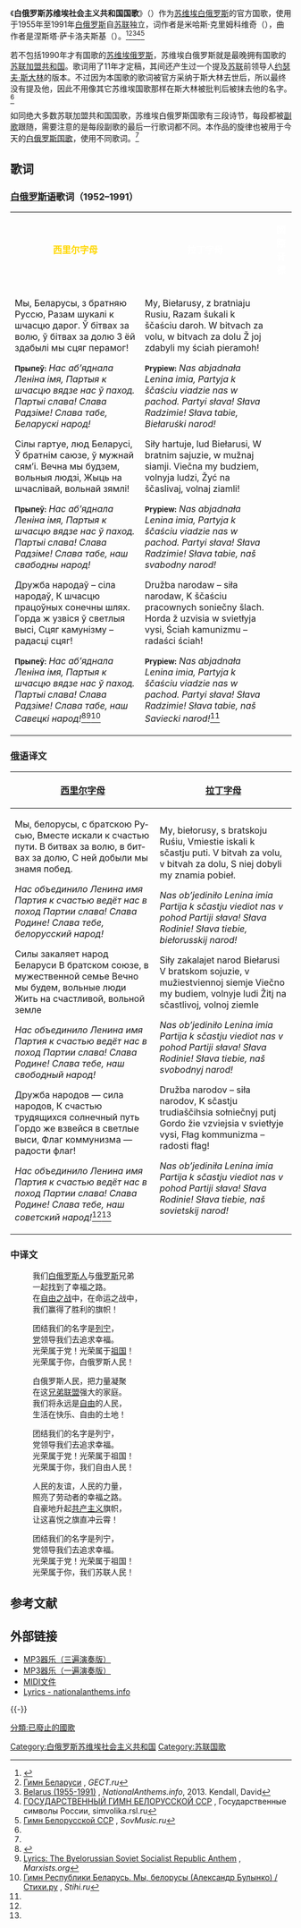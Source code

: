 {{Infobox Anthem
|title         = {{lang|be|Дзяржаўны гімн Беларускай Савецкай Сацыялiстычнай Рэспублiкi}}
|transcription = 
|chinese_title = 白俄罗斯苏维埃社会主义共和国国歌
|prefix        = 国歌
|image          = Flag of the Byelorussian Soviet Socialist Republic.svg
|image_size     = 130
|caption        = 白俄罗斯苏维埃社会主义共和国国旗
|country       = {{flag|Byelorussian SSR}}
|author        = 米哈斯·克里姆科维奇
|composer      = 涅斯塔·萨卡洛夫斯基
|music_date    = 
|adopted       = 1955
|until         = 1991
}}
{{Anthem History
| Nation = 白俄罗斯
| Flag = Flag of Belarus.svg
| Year1 = 1918 - 1920
| Name1 = [[士兵进行曲|士兵进行曲]]
| Year2 = 1955 - 1991
| Name2 = 白俄罗斯苏维埃社会主义共和国国歌
| Year3 = 1991 - 
| Name3 = [[我们白俄罗斯人|我们白俄罗斯人]]
}}
《'''白俄罗斯苏维埃社会主义共和国国歌'''》（{{lang-be|Дзяржаўны гімн Беларускай Савецкай Сацыялiстычнай Рэспублiкi}}）作为[[白俄罗斯苏维埃社会主义共和国|苏维埃白俄罗斯]]的官方国歌，使用于1955年至1991年[[白俄罗斯|白俄罗斯]]自[[苏联|苏联]]独立，词作者是米哈斯·克里姆科维奇（{{lang|be|Міхась Клімковіч}}），曲作者是涅斯塔·萨卡洛夫斯基（{{lang|be|Нестар Сакалоўскі}}）。<ref name="bessr">{{Cite web |url=https://back-in-ussr.info/belorusskaya-ssr/ |title=Белорусская ССР |access-date=2020-07-08 |archive-url=https://web.archive.org/web/20190512135949/https://back-in-ussr.info/belorusskaya-ssr/ |archive-date=2019-05-12 |dead-url=yes }}</ref><ref name="gect">[https://gect.ru/country/europe/belorus/anthem_of_belorus.html Гимн Беларуси] {{Wayback|url=https://gect.ru/country/europe/belorus/anthem_of_belorus.html |date=20190512135951 }}, ''GECT.ru''</ref><ref name="info">[http://www.nationalanthems.info/by-ssr.htm Belarus (1955-1991)] {{Wayback|url=http://www.nationalanthems.info/by-ssr.htm |date=20210118072313 }}, ''NationalAnthems.info'', 2013. Kendall, David</ref><ref name="simvolika">[http://simvolika.rsl.ru/index.php?doc=808 ГОСУДАРСТВЕННЫЙ ГИМН БЕЛОРУССКОЙ ССР] {{Wayback|url=http://simvolika.rsl.ru/index.php?doc=808 |date=20200710182200 }}, Государственные символы России, simvolika.rsl.ru</ref><ref name="sovmusic">[http://www.sovmusic.ru/text.php?fname=ussr_be Гимн Белорусской ССР] {{Wayback|url=http://www.sovmusic.ru/text.php?fname=ussr_be |date=20200711023648 }}, ''SovMusic.ru''</ref>

若不包括1990年才有国歌的[[俄罗斯苏维埃联邦社会主义共和国|苏维埃俄罗斯]]，苏维埃白俄罗斯就是最晚拥有国歌的[[苏联加盟共和国|苏联加盟共和国]]。歌词用了11年才定稿，其间还产生过一个提及[[苏联|苏联]]前领导人[[斯大林|约瑟夫·斯大林]]的版本。不过因为本国歌的歌词被官方采纳于斯大林去世后，所以最终没有提及他，因此不用像其它苏维埃国歌那样在斯大林被批判后被抹去他的名字。<ref name="info"/>

如同绝大多数苏联加盟共和国国歌，苏维埃白俄罗斯国歌有三段诗节，每段都被[[副歌|副歌]]跟随，需要注意的是每段副歌的最后一行歌词都不同。本作品的旋律也被用于今天的[[白俄罗斯国歌|白俄罗斯国歌]]，使用不同歌词。<ref name="info"/>

==歌词==
{{listen
 | filename     = BySSR anthem vocal.ogg
 | title        = 合唱版
 | description  = 录制于1970年代
 | format       = [[Ogg|Ogg]]
 | filename2    = Belorussian SSR Anthem 1952.ogg
 | title2       = 合唱，1955年以前的版本
 | description2 = 1952于明斯克国家科学院剧院
 | format2      = [[Ogg|Ogg]]
 | filename3    = My Belarusy.ogg
 | title3       = 演奏版
 | description3 = 美国海军乐队演奏录音
 | format3      = [[Ogg|Ogg]]
}}

===[[白俄罗斯语|白俄罗斯语]]歌词（1952–1991）===
{|class="wikitable" rules="cols" style="text-align:center;"
|bgcolor="#DD0000"|<div style="display:inline;color:gold;text-align:center">'''西里尔字母'''</div>
|bgcolor="#DD0000"|<div style="display:inline;color:white;text-align:center">'''拉丁字母'''</div>
|bgcolor="#00AE50"|<div style="display:inline;color:white;text-align:center">'''國際音標'''</div>
|-
|<poem lang="be" dir="ltr">Мы, Беларусы, з братняю Руссю,
Разам шукалі к шчасцю дарог.
Ў бітвах за волю, ў бітвах за долю
З ёй здабылі мы сцяг перамог!

<small>'''Прыпеў:'''</small>
''Нас аб’яднала Леніна імя,''
''Партыя к шчасцю вядзе нас ў паход.''
''Партыі слава! Слава Радзіме!''
''Слава табе, Беларускі народ!''

Сілы гартуе, люд Беларусі,
Ў братнім саюзе, ў мужнай сям’і.
Вечна мы будзем, вольныя людзі,
Жыць на шчаслівай, вольнай зямлі!

<small>'''Прыпеў:'''</small>
''Нас аб’яднала Леніна імя,''
''Партыя к шчасцю вядзе нас ў паход.''
''Партыі слава! Слава Радзіме!''
''Слава табе, наш свабодны народ!''

Дружба народаў – сіла народаў,
К шчасцю працоўных сонечны шлях.
Горда ж узвіся ў светлыя высі,
Сцяг камунізму – радасці сцяг!

<small>'''Прыпеў:'''</small>
''Нас аб’яднала Леніна імя,''
''Партыя к шчасцю вядзе нас ў паход.''
''Партыі слава! Слава Радзіме!''
''Слава табе, наш Савецкі народ!''<ref name="elibrary">{{Cite web |url=http://www.elibrary.lt/resursai/Uzsienio%20leidiniai/Countries/Russia/Himnai_USSR/Belarusian%20lyrics.pdf |title=存档副本 |access-date=2020-07-08 |archive-date=2020-07-08 |archive-url=https://web.archive.org/web/20200708224735/http://www.elibrary.lt/resursai/Uzsienio%20leidiniai/Countries/Russia/Himnai_USSR/Belarusian%20lyrics.pdf |dead-url=no }}</ref><ref name="marxists">[https://www.marxists.org/history/ussr/sounds/lyrics/anthems/byelorussia.htm Lyrics: The Byelorussian Soviet Socialist Republic Anthem] {{Wayback|url=https://www.marxists.org/history/ussr/sounds/lyrics/anthems/byelorussia.htm |date=20210419210925 }}, ''Marxists.org''</ref><ref>[https://www.stihi.ru/2009/07/26/5549 Гимн Республики Беларусь. Мы, белорусы (Александр Булынко) / Стихи.ру] {{Wayback|url=https://www.stihi.ru/2009/07/26/5549 |date=20190512135946 }}, ''Stihi.ru''</ref></poem>
|<poem lang="be-latn" dir="ltr">My, Biełarusy, z bratniaju Rusiu,
Razam šukali k ščaściu daroh.
W bitvach za volu, w bitvach za dolu
Ž joj zdabyli my ściah pieramoh!

<small>'''Prypiew:'''</small>
''Nas abjadnała Lenina imia,''
''Partyja k ščaściu viadzie nas w pachod.''
''Partyi słava! Słava Radzimie!''
''Słava tabie, Biełaruśki narod!''

Siły hartuje, lud Biełarusi,
W bratnim sajuzie, w mužnaj siamji.
Viečna my budziem, volnyja ludzi,
Žyć na ščaslivaj, volnaj ziamli!

<small>'''Prypiew:'''</small>
''Nas abjadnała Lenina imia,''
''Partyja k ščaściu viadzie nas w pachod.''
''Partyi słava! Słava Radzimie!''
''Słava tabie, naš svabodny narod!''

Družba narodaw – siła narodaw,
K ščaściu pracownych soniečny šlach.
Horda ž uzvisia w svietłyja vysi,
Ściah kamunizmu – radaści ściah!

<small>'''Prypiew:'''</small>
''Nas abjadnała Lenina imia,''
''Partyja k ščaściu viadzie nas w pachod.''
''Partyi słava! Słava Radzimie!''
''Słava tabie, naš Saviecki narod!''<ref name="marxists" /></poem>
|<poem>{{lang|be-ipa|[mɨ ǀ bʲe̞ɫ̪ärus̪ɨ ǀ z̪‿brät̪n̪ʲäju rus̪ʲːu ǀ]
[räz̪äm ʂukäl̪ʲi k‿ʂʈ͡ʂäs̪ʲt̻͡s̪ʲu d̪äro̞x ‖]
[β̞‿bʲit̪väɣ z̪ä vo̞l̪ʲu ǀ β̞‿bʲit̪väɣ z̪ä d̪o̞l̪ʲu]
[z̪ʲ‿jo̞j z̪d̪äbɨl̪ʲi mɨ s̪ʲt̻͡s̪ʲäx pʲe̞rämo̞x ‖]

<small>'''[prɨpʲe̞w]'''</small>
[n̪äs̪ äbjäd̪n̪äɫ̪ä l̪ʲe̞n̪ʲin̪ä jimʲä ǀ]
[pärt̪ɨjä k‿ʂʈ͡ʂäs̪ʲt̻͡s̪ʲu vʲäd̻͡z̪ʲe̞ n̪äs̪ β̞‿päxo̞t̪ ‖]
[pärt̪ɨ͡i s̪ɫ̪ävä ‖ s̪ɫ̪ävä räd̻͡z̪ʲimʲe̞ ‖]
[s̪ɫ̪ävä t̪äbʲe̞ ǀ bʲe̞ɫ̪ärus̪ʲkʲi n̪äro̞t̪ ‖]

[s̪ʲiɫ̪ɨ ɣärt̪uje̞ ǀ l̪ʲud̪ bʲe̞ɫ̪ärus̪ʲi ǀ]
[β̞‿brät̪n̪ʲim s̪äjuz̪ʲe̞ ǀ β̞‿muʐnäj s̪ʲämji ‖]
[vʲe̞ʈ͡ʂn̪ä mɨ bud̻͡z̪ʲe̞m ǀ vo̞l̪ʲn̪ɨjä l̪ʲud̻͡z̪ʲi ǀ]
[ʐɨt̻͡s̪ʲ n̪ä ʂʈ͡ʂäs̪l̪ʲiväj ǀ vo̞l̪ʲn̪äj z̪ʲäml̪ʲi ‖]

<small>'''[prɨpʲe̞w]'''</small>
[n̪äs̪ äbjäd̪n̪äɫ̪ä l̪ʲe̞n̪ʲin̪ä jimʲä ǀ]
[pärt̪ɨjä k‿ʂʈ͡ʂäs̪ʲt̻͡s̪ʲu vʲäd̻͡z̪ʲe̞ n̪äs̪ β̞‿päxo̞t̪ ‖]
[pärt̪ɨ͡i s̪ɫ̪ävä ‖ s̪ɫ̪ävä räd̻͡z̪ʲimʲe̞ ‖]
[s̪ɫ̪ävä t̪äbʲe̞ ǀ n̪äʂ s̪väbo̞d̪n̪ɨ n̪äro̞t̪ ‖]

[d̪ruʐbä n̪äro̞d̪äw ǀ s̪ʲiɫ̪ä n̪äro̞d̪äw ǀ]
[k‿ʂʈ͡ʂäs̪ʲt̻͡s̪ʲu prät̻͡s̪o̞wn̪ɨx s̪o̞n̪ʲe̞ʈ͡ʂn̪ɨ ʂl̪ʲäx ‖]
[ɣo̞rd̪ä ʐ‿uz̪vʲis̪ʲäw s̪vʲe̞t̪ɫ̪ɨjä vɨs̪ʲi ǀ]
[s̪ʲt̻͡s̪ʲäx kämun̪ʲiz̪mu ǀ räd̪äs̪ʲt̻͡s̪ʲi s̪ʲt̻͡s̪ʲäx ‖]

<small>'''[prɨpʲe̞w]'''</small>
[n̪äs̪ äbjäd̪n̪äɫ̪ä l̪ʲe̞n̪ʲin̪ä jimʲä ǀ]
[pärt̪ɨjä k‿ʂʈ͡ʂäs̪ʲt̻͡s̪ʲu vʲäd̻͡z̪ʲe̞ n̪äs̪ β̞‿päxo̞t̪ ‖]
[pärt̪ɨ͡i s̪ɫ̪ävä ‖ s̪ɫ̪ävä räd̻͡z̪ʲimʲe̞ ‖]
[s̪ɫ̪ävä t̪äbʲe̞ ǀ n̪äʂ s̪ävʲe̞t̻͡s̪kʲi n̪äro̞t̪ ‖]}}</poem>
|}

===[[俄语|俄语]]译文===
{|class="wikitable" style="text-align:center;"
|-
![[西里尔字母|西里尔字母]]
![[拉丁字母|拉丁字母]]
|- style="vertical-align:top; white-space:nowrap;"
|<poem lang="ru" dir="ltr">Мы, белорусы, с братскою Русью,
Вместе искали к счастью пути.
В битвах за волю, в битвах за долю,
С ней добыли мы знамя побед.

''Нас объединило Ленина имя''
''Партия к счастью ведёт нас в поход''
''Партии слава! Слава Родине!''
''Слава тебе, белорусский народ!''

Силы закаляет народ Беларуси
В братском союзе, в мужественной семье
Вечно мы будем, вольные люди
Жить на счастливой, вольной земле

''Нас объединило Ленина имя''
''Партия к счастью ведёт нас в поход''
''Партии слава! Слава Родине!''
''Слава тебе, наш свободный народ!''

Дружба народов — сила народов,
К счастью трудящихся солнечный путь
Гордо же взвейся в светлые выси,
Флаг коммунизма — радости флаг!

''Нас объединило Ленина имя''
''Партия к счастью ведёт нас в поход''
''Партии слава! Слава Родине!''
''Слава тебе, наш советский народ!''<ref name="bessr"/><ref name="gect"/></poem>
|<poem lang="ru-latn" dir="ltr">My, biełorusy, s bratskoju Ruśiu,
Vmiestie iskali k sčastju puti.
V bitvah za volu, v bitvah za dolu,
S niej dobyli my znamia pobieł.

''Nas ob’jediniło Lenina imia''
''Partija k sčastju viediot nas v pohod''
''Partiji słava! Słava Rodinie!''
''Słava tiebie, biełorusskij narod!''

Siły zakalajet narod Biełarusi
V bratskom sojuzie, v mužiestviennoj siemje
Viečno my budiem, volnyje ludi
Žitj na sčastlivoj, volnoj ziemle

''Nas ob’jediniło Lenina imia''
''Partija k sčastju viediot nas v pohod''
''Partiji słava! Słava Rodinie!''
''Słava tiebie, naš svobodnyj narod!''

Družba narodov – siła narodov,
K sčastju trudiaščihsia sołniečnyj putj
Gordo žie vzviejsia v svietłyje vysi,
Fłag kommunizma – radosti fłag!

''Nas ob’jediniła Lenina imia''
''Partija k sčastju viediot nas v pohod''
''Partiji słava! Słava Rodinie!''
''Słava tiebie, naš sovietskij narod!''</poem>
|}

===中译文===
:我们[[白俄罗斯人|白俄罗斯人]]与[[俄罗斯|俄罗斯]]兄弟
:一起找到了幸福之路。
:在[[十月革命|自由之战]]中，在命运之战中，
:我们赢得了胜利的旗帜！

:团结我们的名字是[[列宁|列宁]]，
:[[苏联共产党|党]]领导我们去追求幸福。
:光荣属于党！光荣属于[[白俄罗斯苏维埃社会主义共和国|祖国]]！
:光荣属于你，白俄罗斯人民！

:白俄罗斯人民，把力量凝聚
:在这[[苏联|兄弟联盟]]强大的家庭。
:我们将永远是[[自由|自由]]的人民，
:生活在快乐、自由的土地！

:团结我们的名字是列宁，
:党领导我们去追求幸福。
:光荣属于党！光荣属于祖国！
:光荣属于你，我们自由人民！

:人民的友谊，人民的力量，
:照亮了劳动者的幸福之路。
:自豪地升起[[共产主义|共产主义]]旗帜，
:让这喜悦之旗直冲云霄！

:团结我们的名字是列宁，
:党领导我们去追求幸福。
:光荣属于党！光荣属于祖国！
:光荣属于你，我们苏联人民！

==参考文献==
<references/>

== 外部链接 ==
* [http://media.vad1.com/temporary_url_20140405ksjrf/anthem-ssr-belorussian-instr-1968.mp3 MP3器乐（三遍演奏版）] {{Wayback|url=http://media.vad1.com/temporary_url_20140405ksjrf/anthem-ssr-belorussian-instr-1968.mp3 |date=20211001184050 }}
* [http://media.vad1.com/temporary_url_20140405ksjrf/anthem-ssr-belorussian-instr-short-1968.mp3 MP3器乐（一遍演奏版）] {{Wayback|url=http://media.vad1.com/temporary_url_20140405ksjrf/anthem-ssr-belorussian-instr-short-1968.mp3 |date=20211001184053 }}
* [http://www.national-anthems.net/flash/BO MIDI文件] {{Wayback|url=http://www.national-anthems.net/flash/BO |date=20170424175441 }}
* [http://david.national-anthems.net/by-ssr.htm Lyrics - nationalanthems.info] {{Wayback|url=http://david.national-anthems.net/by-ssr.htm |date=20080804212103 }}

{{-}}
{{苏联加盟共和国国歌}}

[[Category:白俄罗斯苏维埃社会主义共和国|Category:白俄罗斯苏维埃社会主义共和国]]
[[Category:苏联国歌|Category:苏联国歌]]
[[分類:已廢止的國歌|分類:已廢止的國歌]]